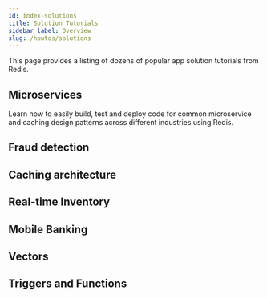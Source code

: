```yaml
---
id: index-solutions
title: Solution Tutorials
sidebar_label: Overview
slug: /howtos/solutions
---
```



This page provides a listing of dozens of popular app solution tutorials from Redis.

## Microservices

Learn how to easily build, test and deploy code for common microservice and caching design patterns across different industries using Redis.

<div class="row">
  <div class="col">
    <RedisCard
      title="CQRS Pattern"
      description="How to build an e-commerce app using Redis with the CQRS Pattern"
      page="/howtos/solutions/microservices/cqrs"
    />
  </div>

<div class="col">
  <RedisCard
    title="Interservice Communication"
    description="Microservices Communication with Redis streams"
    page="/howtos/solutions/microservices/interservice-communication"
  />
</div>

</div>

<div class="row">
 <div class="col">
  <RedisCard
    title="Query Caching Pattern"
    description="How to use Redis for Query Caching"
    page="/howtos/solutions/microservices/caching"
  />
</div>

<div class="col">
  <RedisCard
    title="API Gateway Caching"
    description="How to use Redis for API Gateway Caching"
    page="/howtos/solutions/microservices/api-gateway-caching"
  />
</div>

</div>

## Fraud detection

<div class="row">
 <div class="col">
  <RedisCard
    title="Digital Identity Validation"
    description="How to Handle Digital Identity Validation Using Redis"
    page="/howtos/solutions/fraud-detection/digital-identity-validation"
  />
</div>

<div class="col">
  <RedisCard
    title="Transaction Risk Scoring"
    description="How to use Redis for Transaction risk scoring"
    page="/howtos/solutions/fraud-detection/transaction-risk-scoring"
  />
</div>

</div>

## Caching architecture

<div class="row">
 <div class="col">
  <RedisCard
    title="Write Behind Caching"
    description="How to use Redis for Write-behind Caching"
    page="/howtos/solutions/caching-architecture/write-behind"
  />
</div>

<div class="col">
  <RedisCard
    title="Write Through caching"
    description="How to use Redis for Write through caching strategy"
    page="/howtos/solutions/caching-architecture/write-through"
  />
</div>

</div>

<div class="row">
 <div class="col">
  <RedisCard
    title="Cache Prefetching"
    description="How to use Redis for Cache Prefetching Strategy"
    page="/howtos/solutions/caching-architecture/cache-prefetching"
  />
</div>

<div class="col">
  <RedisCard
    title="Cache Aside (Query Caching)"
    description="How to use Redis for Cache-aside"
    page="/howtos/solutions/microservices/caching"
  />
</div>

</div>

## Real-time Inventory

<div class="row">
 <div class="col">
  <RedisCard
    title="Available to Promise"
    description="Available to Promise in Real-time Inventory Using Redis"
    page="/howtos/solutions/real-time-inventory/available-to-promise"
  />
</div>

<div class="col">
  <RedisCard
    title="Real-time Local Inventory Search (GeoSpatial)"
    description="Real-time Local Inventory Search Using Redis"
    page="/howtos/solutions/real-time-inventory/local-inventory-search"
  />
</div>

</div>

## Mobile Banking

<div class="row">
 <div class="col">
  <RedisCard
    title="Authentication and Session Storage"
    description="Mobile Banking Authentication and Session Storage Using Redis"
    page="/howtos/solutions/mobile-banking/session-management"
  />
</div>

<div class="col">
  <RedisCard
    title="Account Dashboard"
    description="Mobile Banking Account Dashboard Using Redis"
    page="/howtos/solutions/mobile-banking/account-dashboard"
  />
</div>

</div>

## Vectors

<div class="row">

<div class="col">
  <RedisCard
    title="Vector Similarity Search"
    description="Getting Started with Vector Search Using Redis in NodeJS"
    page="/howtos/solutions/vector/getting-started-vector"
  />
</div>
<div class="col">
 <RedisCard
    title="GenAI Chatbot"
    description="Build a GenAI Chatbot Using LangChain and Redis"
    page="/howtos/solutions/vector/gen-ai-chatbot"
  />
</div>
</div>

<div class="row">

<div class="col">
  <RedisCard
    title="Semantic Text Search"
    description="Semantic Text Search Using LangChain (OpenAI) and Redis"
    page="/howtos/solutions/vector/semantic-text-search"
  />
</div>

<div class="col">
  <RedisCard
    title="Semantic Image Based Querying"
    description="Semantic Image Based Queries Using LangChain (OpenAI) and Redis"
    page="/howtos/solutions/vector/image-summary-search"
  />
</div>

<div class="col">
  <RedisCard
    title="AI Video Q&A with Redis and Langchain"
    description="Building an AI-Powered Video Q&A Application with Redis and LangChain (OpenAI and Gemini)"
    page="/howtos/solutions/vector/ai-qa-videos-langchain-redis-openai-google"
  />
</div>

</div>

## Triggers and Functions

<div class="row">

<div class="col">
  <RedisCard
    title="Triggers and Functions in Redis"
    description="Getting Started With Triggers and Functions in Redis"
    page="/howtos/solutions/triggers-and-functions/getting-started"
  />
</div>

</div>
